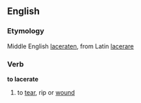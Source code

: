 ==English==
===Etymology===
Middle English [[laceraten]], from Latin [[lacerare]]
===Verb===
'''to lacerate'''

#to [[tear]], rip or [[wound]]